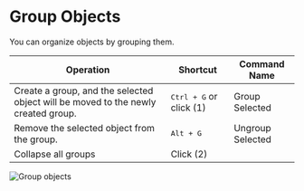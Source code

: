 # Group Objects

You can organize objects by grouping them.

| Operation                                                                         | Shortcut                         | Command Name     |
| --------------------------------------------------------------------------------- | -------------------------------- | ---------------- |
| Create a group, and the selected object will be moved to the newly created group. | <kbd>Ctrl + G</kbd> or click (1) | Group Selected   |
| Remove the selected object from the group.                                        | <kbd>Alt + G</kbd>               | Ungroup Selected |
| Collapse all groups                                                               | Click (2)                        |                  |

![Group objects](/img/group-objects.png)

